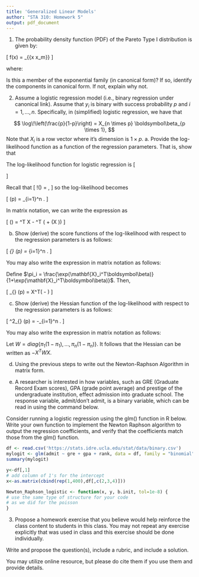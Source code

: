 ```yaml
---
title: 'Generalized Linear Models'
author: "STA 310: Homework 5"
output: pdf_document
---
```


1. The probability density function (PDF) of the Pareto Type I distribution is given by:

\[
f(x) = \frac{\alpha x_m^\alpha}{x^{\alpha+1}} \mathbf{1}_{\{x \geq x_m\}}
\]

where:
\begin{itemize}
    \item \( \mathbf{1}_{\{x \geq x_m\}} \) is the indicator function, which is 1 if \( x \geq x_m \) and 0 otherwise.
    \item \( \alpha > 0 \) is the shape parameter.
    \item \( x_m > 0 \) is the scale parameter (minimum possible value) of the data.
\end{itemize}

Is this a member of the exponential family (in canonical form)? If so, identify the components in canonical form. If not, explain why not. 

\newpage

2. Assume a logistic regression model (i.e., binary regression under canonical link). Assume that $y_i$ is binary with success probability $p$ and $i=1, \ldots, n.$ Specifically, in (simplified) logistic regression, we have that 

$$
\log\!\left(\frac{p}{1-p}\right) = X_{n \times p} \boldsymbol\beta_{p \times 1},
$$
Note that $X_i$ is a row vector where it's dimension is $1 \times p.$
a. Provide the log-likelihood function as a function of the regression parameters. That is, show that

The log-likelihood function for logistic regression is
\[
\begin{aligned}
\mathcal{L}(p) &= \prod_{i=1}^n f(y_i) \\
&= \prod_{i=1}^n p^{\,y_i}(1-p)^{\,1-y_i}, \\
\log\mathcal{L}(p) &= \sum_{i=1}^n \Bigl[ y_i\log(p) + \log(1-p) - y_i\log(1-p) \Bigr] \\
&= \sum_{i=1}^n \Bigl[ y_i\,\log\!\left(\frac{p}{1-p}\right) + \log(1-p) \Bigr].
\end{aligned}
\]

Recall that 
\[
\log\!\left(\frac{p}{1-p}\right) = \mathbf{X}\boldsymbol\beta,
\]
so the log-likelihood becomes

\[
\log\mathcal{L}(p) = \sum_{i=1}^n \Bigl[ y_i\,\mathbf{X}_i\boldsymbol\beta - \log\!\left(1+\exp\bigl(\mathbf{X}_i\boldsymbol\beta\bigr)\right) \Bigr].
\]

In matrix notation, we can write the expression as


\[
\log\mathcal{L}(\beta) = \boldsymbol{y}^T X \boldsymbol\beta - 
\boldsymbol{1}^T \log(\boldsymbol{1} + \exp(X \boldsymbol\beta))
\]

b. Show (derive) the score functions of the log-likelihood with respect to the regression parameters is as follows:

\[
\nabla_{\boldsymbol\beta} \log\mathcal{L}(p) = \sum_{i=1}^n \left[ y_i\,\mathbf{X}_i - \frac{\exp(\mathbf{X}_i^T\boldsymbol\beta)}{1+\exp(\mathbf{X}_i^T\boldsymbol\beta)}\,\mathbf{X}_i \right].
\]

You may also write the expression in matrix notation as follows:

Define $\pi_i = \frac{\exp(\mathbf{X}_i^T\boldsymbol\beta)}{1+\exp(\mathbf{X}_i^T\boldsymbol\beta)}$. Then, 

\[
\nabla_{\boldsymbol\beta} \log\mathcal{L}(p) = X^T(\boldsymbol{y} - \boldsymbol\pi)
\]

c. Show (derive) the Hessian function of the log-likelihood with respect to the regression parameters is as follows:

\[
\nabla^2_{\boldsymbol\beta} \log\mathcal{L}(p) = -\sum_{i=1}^n \left[ \frac{1}{1+\exp(\mathbf{X}_i^T\boldsymbol\beta)} \cdot \frac{\exp(\mathbf{X}_i^T\boldsymbol\beta)}{1+\exp(\mathbf{X}_i^T\boldsymbol\beta)}\,\mathbf{X}_i\,\mathbf{X}_i^T \right].
\]

You may also write the expression in matrix notation as follows:

Let $W = diag \{ \pi_1(1- \pi_1), \ldots, \pi_n (1- \pi_n) \}.$ It follows that the Hessian can be written as $-X^T W X.$

d. Using the previous steps to write out the Newton-Raphson Algorithm in matrix form. 

e. A researcher is interested in how variables, such as GRE (Graduate Record Exam scores), GPA (grade point average) and prestige of the undergraduate institution, effect admission into graduate school. The response variable, admit/don’t admit, is a binary variable, which can be read in using the command below. 

Consider running a logistic regression using the glm() function in R below. Write your own function to implement the Newton Raphson algorithm to output the regression coefficients, and verify that the coefficients match those from the glm() function. 

```r
df <- read.csv('https://stats.idre.ucla.edu/stat/data/binary.csv')
mylogit <- glm(admit ~ gre + gpa + rank, data = df, family = "binomial"(link = "logit"))
summary(mylogit)
```

```r
y<-df[,1]
# add column of 1's for the intercept
x<-as.matrix(cbind(rep(1,400),df[,c(2,3,4)])) 

Newton_Raphson_logistic <- function(x, y, b.init, tol=1e-8) {
# use the same type of structure for your code
# as we did for the poisson
}
```

\newpage

3. Propose a homework exercise that you believe would help reinforce the class content to students in this class. You may not repeat any exercise explicitly that was used in class and this exercise should be done individually. 

Write and propose the question(s), include a rubric, and include a solution. 

You may utilize online resource, but please do cite them if you use them and provide details. 